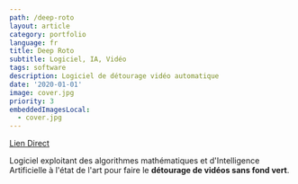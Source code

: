 ```yaml
---
path: /deep-roto
layout: article
category: portfolio
language: fr
title: Deep Roto
subtitle: Logiciel, IA, Vidéo
tags: software
description: Logiciel de détourage vidéo automatique
date: '2020-01-01'
image: cover.jpg
priority: 3
embeddedImagesLocal:
  - cover.jpg
---
```


<ResponsiveIframe
  src="https://www.linkedin.com/embed/feed/update/urn:li:ugcPost:6768081479651135488?compact=1"
  width="1080"
  height="1080"
/>

[Lien Direct](https://www.linkedin.com/feed/update/urn:li:activity:6768091473599627264/)

Logiciel exploitant des algorithmes mathématiques et d'Intelligence Artificielle à l'état de l'art pour faire le **détourage de vidéos sans fond vert**.

